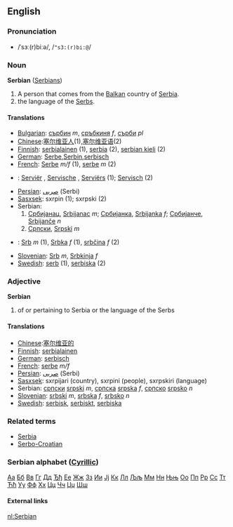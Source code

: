 ==English==
===Pronunciation===
*/ˈsɜː(r)biːə/, /<tt>"s3:(r)bi:@</tt>/

===Noun===
'''Serbian''' ([[Serbians]])

# A person that comes from the [[Balkan]] country of [[Serbia]].
# the language of the [[Serbs]].

====Translations====
*[[Bulgarian]]: [[сърбин]] ''m'', [[сръбкиня]] ''f'', [[сърби]] ''pl''
*[[Chinese]]:[[塞尔维亚人]](1),[[塞尔维亚语]](2)
*[[Finnish]]: [[serbialainen]] (1), [[serbia]] (2), [[serbian kieli]] (2)
*[[German]]: [[Serbe]],[[Serbin]],[[serbisch]]
*[[French]]: [[Serbe]] ''m/f'' (1), [[serbe]] ''m'' (2)
*{{nl}}: [[Serviër]] {{m}}, [[Servische]] {{f}}, [[Serviërs]] {{p}} (1); [[Servisch]] (2)
*[[Persian]]: [[صربی]] (Serbi)
*[[Sasxsek]]: sxrpin (1); sxrpski (2)
*Serbian:
*# [[Србијанац]], [[Srbijanac]] ''m''; [[Србијанка]], [[Srbijanka]] ''f''; [[Србијанче]], [[Srbijanče]] ''n''
*# [[Српски]], [[Srpski]] ''m''
*{{sk}}: [[Srb]] ''m'' (1), [[Srbka]] ''f'' (1), [[srbčina]] ''f'' (2)
*[[Slovenian]]: [[Srb]] ''m'', [[Srbkinja]] ''f''
*[[Swedish]]: [[serb]] (1), [[serbiska]] (2)

===Adjective===
'''Serbian'''

# of or pertaining to Serbia or the language of the Serbs

====Translations====

*[[Chinese]]:[[塞尔维亚的]]
*[[Finnish]]: [[serbialainen]]
*[[German]]: [[serbisch]]
*[[French]]: [[serbe]] ''m/f''
*[[Persian]]: [[صربی]] (Serbi)
*[[Sasxsek]]: sxrpijari (country), sxrpini (people), sxrpskiri (language)
*Serbian: [[српски]] [[srpski]] ''m'', [[српска]] [[srpska]] ''f'', [[српско]] [[srpsko]] ''n''
*[[Slovenian]]: [[srbski]] ''m'', [[srbska]] ''f'', [[srbsko]] ''n''
*[[Swedish]]: [[serbisk]], [[serbiskt]], [[serbiska]]

===Related terms===
*[[Serbia]]
*[[Serbo-Croatian]]

===Serbian alphabet ([[w:Cyrillic|Cyrillic]])===
[[А|Аа]] [[Б|Бб]] [[В|Вв]] [[Г|Гг]] [[Д|Дд]] [[Ђ|Ђђ]] [[Е|Ее]] [[Ж|Жж]] [[З|Зз]] [[И|Ии]] [[Ј|Јј]] [[К|Кк]] [[Л|Лл]] [[Љ|Љљ]] [[М|Мм]] [[Н|Нн]] [[Њ|Њњ]] [[О|Оо]] [[П|Пп]] [[Р|Рр]] [[С|Сс]] [[Т|Тт]] [[Ћ|Ћћ]] [[У|Уу]] [[Ф|Фф]] [[Х|Хх]] [[Ц|Цц]] [[Ч|Чч]] [[Џ|Џџ]] [[Ш|Шш]]  

====External links====
{{interwiktionary|code=sr}}
[[nl:Serbian]]